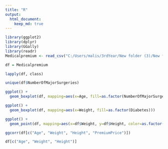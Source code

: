 ```yaml
---
title: "R"
output: 
  html_document:
    keep_md: true
---
```



```r
library(ggplot2)
library(dplyr)
library(GGally)
library(readr)
Medicalpremium <- read_csv("C:/Users/malis/3rdYear/New folder (3)/New folder/Medicalpremium.csv")

df = Medicalpremium

lapply(df, class)

unique(df$NumberOfMajorSurgeries)

ggplot() +
  geom_boxplot(df, mapping=aes(x=Age, fill=as.factor(NumberOfMajorSurgeries)))

```


```r
ggplot() +
  geom_boxplot(df, mapping=aes(x=Weight, fill=as.factor(Diabetes)))
```


```r
ggplot() +
  geom_point(df, mapping=aes(x=df$Weight, y=df$Height, color=as.factor(df$BloodPressureProblems)))
```


```r
ggcorr(df[c("Age", "Weight", "Height", "PremiumPrice")])
```


```r

df[c("Age", "Weight", "Height")]
```


```r
```


```r
```


```r
```


```r
```


```r
```
